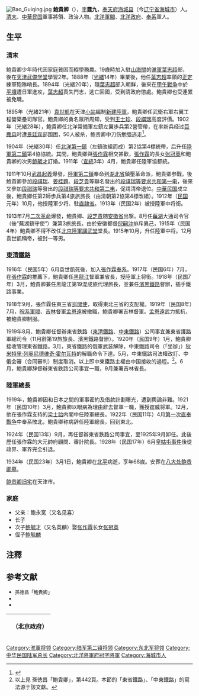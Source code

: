 [[File:Bao_Guiqing.jpg|thumb]]
'''鮑貴卿'''（{{bd|1867年||1934年|3月1日}}），[[表字|字]]'''霆九'''，[[奉天府|奉天府]][[海城县_(顺治)|海城县]]（今[[辽宁省|辽宁省]][[海城市|海城市]]）人。[[清朝|清末]]、[[中華民国|中華民国]]軍事將領、政治人物。[[北洋軍閥|北洋軍閥]]、[[北洋政府|北洋政府]]、[[奉系|奉系]]軍人。

== 生平 ==
=== 清末 ===
鮑貴卿少年時代因家庭貧困而輟學務農。19歳時加入駐[[山海關|山海關]]的[[淮軍|淮軍]][[葉志超|葉志超]]部，後在[[天津武備学堂|天津武備学堂]]學習2年。1888年（[[光緒|光緒]]14年）畢業後，他任[[葉志超|葉志超]]率領的[[正定縣|正定]]練軍砲隊哨長。1894年（光緒20年），隨[[葉志超|葉志超]]部入朝鮮，後來在[[甲午戰争|甲午戰争]]中於[[平壤|平壤]]遭日軍進攻，[[葉志超|葉志超]]喪失鬥志，逃亡回國，受到清政府懲處。鮑貴卿也受連累被免職。

1895年（光緒21年）[[袁世凱|袁世凱]]在天津[[津南区|小站]]編制[[新建陸軍|新建陸軍]]，鮑貴卿任武衛右軍右翼工程營築壘司隊官。鮑貴卿的勇名眾所周知，受到[[王士珍|王士珍]]、[[段祺瑞|段祺瑞]]高度評價。1902年（光緒28年），鮑貴卿任北洋常備軍左鎮左翼歩兵第2營管帶，在率新兵经过[[巨鹿县|巨鹿县]]时遭[[景廷宾|景廷宾]]部围困，50人被杀，鲍贵卿中刀伤勉强逃走<ref name="全传">{{cite book|author1=徐忱|title=袁世凯全传|date=2017年2月|publisher=中国文史出版社|location=中国北京|isbn=9787503483844|accessdate=2018-05-28|page=233-234}}</ref>。

1904年（光緒30年）任[[陸軍第二鎮|北洋第一鎮]]（左鎮改組而成）第2協第4標統帶，后升任[[陸軍第二鎮|陸軍第二鎮]]第4協協統。其間，鮑貴卿與[[張作霖|張作霖]]相交甚歡，[[張作霖|張作霖]]的長女[[张冠英|张冠英]]和鮑貴卿的次男[[鲍毓才|鲍毓才]]訂婚。1911年（[[宣統|宣統]]3年）4月，鮑貴卿任陸軍協都統。

1911年10月[[武昌起義|武昌起義]]爆發，[[陸軍第二鎮|陸軍第二鎮]]奉命到[[湖北省|湖北省]]鎮壓革命派，鮑貴卿参戰。後鮑貴卿參加[[段祺瑞|段祺瑞]]、[[姜桂題|姜桂題]]、[[段芝貴|段芝貴]]等聯名發出的[[段祺瑞等要求共和第一电|段祺瑞等要求共和第一电]]，後來又參加[[段祺瑞|段祺瑞]]等發出的[[段祺瑞等要求共和第二电|段祺瑞等要求共和第二电]]，促請清帝退位。[[中華民国|中華民国]]成立後，鮑貴卿任第2師歩兵第4旅旅旅長（由清朝第2協第4標改組）。1912年（[[民国紀元|民国]]元年）10月，他授陸軍少将、駐[[直隷省_(中華民国)|直隷省]]。1913年（民国2年）被授陸軍中将銜。

1913年7月[[二次革命|二次革命]]爆發，鮑貴卿、[[段芝貴|段芝貴]]随[[安徽省_(中華民国)|安徽省]]出撃。8月任[[蕪湖市|蕪湖]]大通司令官（後“蕪湖鎮守使”）兼第3旅旅長。由於安徽都督[[倪嗣沖|倪嗣沖]]排斥異己，1915年（民国4年）鮑貴卿不得不改任[[北京陸軍講武堂|北京陸軍講武堂]]堂長。1915年10月，升任陸軍中将。12月袁世凱稱帝，被封一等男。

=== [[東清鐵路|東清鐵路]] ===
1916年（民国5年）6月袁世凱死後，加入[[張作霖|張作霖]][[奉系|奉系]]。1917年（民国6年）7月，在[[張作霖|張作霖]]的推薦下，鮑貴卿任[[黒龍江省_(中華民国)|黒龍江]]督軍兼省長，授陸軍上将銜。1918年（民国7年）3月，鮑貴卿兼任黑龍江第19混成旅代理旅長，並兼任[[濱黑鐵路|濱黑鐵路]]督辦，插手鐵路事業。

1918年9月，張作霖任東三省[[巡閲使|巡閲使]]，取得東北三省的支配權。1919年（民国8年）7月，[[皖系軍閥|皖系軍閥]]、[[吉林省_(中華民国)|吉林]]督軍[[孟恩遠|孟恩遠]]被撤職，鮑貴卿署吉林督軍。[[孟恩遠|孟恩遠]]武力抵抗，被鮑貴卿制服。

1919年8月、鮑貴卿任督辦東省鉄路（[[東清鐵路|東清鐵路]]、[[中東鐵路|中東鐵路]]）公司事宜兼東省護路軍總司令（11月辭第19旅旅長、濱黑鐵路督辦）。1920年（民国9年）1月，鮑貴卿接收管理東省鐵路。3月，東省鐵路的俄軍武装解除，中東鐵路司令（「坐辦」）[[狄米特里·列奥尼德维奇·霍尔瓦特|狄米特里·列奥尼德维奇·霍尔瓦特]]的解職命令下達。5月，中東鐵路司法權改訂、中俄会審（合同審判）制度取消。以上即中東鐵路主權由中国接收的過程。<ref>以上見 孫徳昌「鮑貴卿」，第442頁。本節的「東省鐵路」、「中東鐵路」的寫法源于該文獻。</ref>。6月，鮑貴卿辞督辦東省鉄路公司事宜一職，9月兼署吉林省長。

=== 陸軍總長 ===
1919年，鮑貴卿因和日本之間的軍事密約及借款計劃曝光，遭到輿論非難。1921年（民国10年）3月，鮑貴卿以眼病為理由辭去督軍一職，獲授霆威将軍。12月，他在張作霖支持的[[梁士詒|梁士詒]]内閣中任陸軍總長。1922年（民国11年）4月[[第一次直奉戰争|第一次直奉戰争]]中奉系敗北，鮑貴卿称病辞任陸軍總長，回到東北。

1924年（民国13年）9月，再任督辦東省鉄路公司事宜，至1925年9月卸任。此後歷任張作霖的大元帥府顧問、審計院長。1928年（民国17年）6月[[皇姑屯事件|皇姑屯事件]]後從政界、軍界完全引退。

1934年（民国23年）3月1日，鮑貴卿在[[北平|北平]]病逝，享年68嵗。安葬在[[八大处|八大处]][[鲍贵卿墓|鲍贵卿墓]]。

[[鲍贵卿旧宅|鲍贵卿旧宅]]在天津市。

===家庭===
*父亲：鲍永宽（又名见喜）
*长子
*次子[[鲍毓才|鲍毓才]]（又名英麟）娶[[张作霖|张作霖]]长女[[张冠英|张冠英]]
*侄子[[鲍毓麟|鲍毓麟]]

== 注釋 ==
{{reflist}}

== 参考文献 ==
* <span style="font-size:90%;">孫徳昌「鮑貴卿」{{Cite book<!--|和書-->|author = [[中国社会科学院|中国社会科学院]]近代史研究所|title = 民国人物伝 第12巻|year = 2005|publisher = [[中華書局|中華書局]]|isbn = 7-101-02993-0}}</span>
* <span style="font-size:90%;">{{Cite book<!--|和書-->|author = 徐友春主編|title = 民国人物大辞典 増訂版|year = 2007|publisher = 河北人民出版社|isbn = 978-7-202-03014-1}}</span>
* <span style="font-size:90%;">{{Cite book<!--|和書-->|author = 劉寿林 編|title = 民国職官年表|year = 1995|publisher = [[中華書局|中華書局]]|isbn = 7-101-01320-1}}</span>

{| class="wikitable" style="margin:0 auto"
|- 
!　{{CHN1912}}（北京政府）
{{先代次代|[[黑龙江省_(中華民国)|黒龙江]]督軍|<small>1917年7月 - 1919年7月</small>|[[畢桂芳|畢桂芳]]|[[孫烈臣|孫烈臣]]}}
{{先代次代|[[吉林省_(中華民国)|吉林]]督軍（署理）|<small>1919年7月 - 1921年3月</small>|[[孟恩遠|孟恩遠]]|[[孫烈臣|孫烈臣]]}}
{{先代次代|陸軍总長|<small>1921年12月 - 1922年6月<br>（1922年5月、[[金紹曾|金紹曾]]代理）</small>|[[蔡成勳|蔡成勳]]|[[吴佩孚|吴佩孚]]}}
|}
{{黑龙江行政长官}}
{{吉林行政长官}}

{{DEFAULTSORT:Bao鮑}}
[[Category:淮軍将领|Category:淮軍将领]]
[[Category:陆军第二镇将领|Category:陆军第二镇将领]]
[[Category:东北军将领|Category:东北军将领]]
[[Category:中华民国陆军总长|Category:中华民国陆军总长]]
[[Category:北洋將軍府冠字將軍|Category:北洋將軍府冠字將軍]]
[[Category:海城市人|Category:海城市人]]